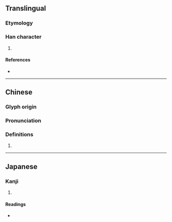 {{character info/new}}
==Translingual==

===Etymology===
{{Han etym}}

===Han character===
{{Han char|rn=18|rad=刀|as=05|sn=7|four=72100|canj=BMLN,XBMLN|ids=⿰且刂}}

# {{defn|Han|sort=刀05}}

====References====
* {{Han ref|kx=0137.350|dkj=01912|dj=0311.010|hdz=10328.110|uh=521E|ud=21022|bh=CA6D|bd=51821}}

----

==Chinese==
{{zh-forms}}

===Glyph origin===
{{Han etym}}

===Pronunciation===
{{zh-pron
|m=qǔ
|c=ceoi3
|mc=y
|oc=y
|cat=
}}

===Definitions===
{{zh-hanzi}}

# {{rfdef|zh}}

----

==Japanese==

===Kanji===
{{ja-kanji|grade=|rs=刀05}}

# {{defn|lang=ja|sort=刀05}}

====Readings====
* {{ja-readings|on=[[しょ]] (sho)|kun=}}